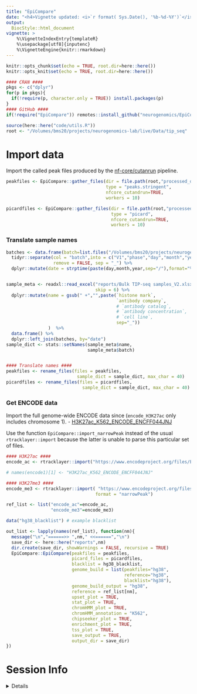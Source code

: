 ```yaml
---
title: "EpiCompare"
date: "<h4>Vignette updated: <i>`r format( Sys.Date(), '%b-%d-%Y')`</i></h4>"
output:
  BiocStyle::html_document
vignette: >
    %\VignetteIndexEntry{templateR} 
    %\usepackage[utf8]{inputenc}
    %\VignetteEngine{knitr::rmarkdown}
---
```


```r
knitr::opts_chunk$set(echo = TRUE, root.dir=here::here())
knitr::opts_knit$set(echo = TRUE, root.dir=here::here())

#### CRAN ####
pkgs <- c("dplyr")
for(p in pkgs){
  if(!require(p, character.only = TRUE)) install.packages(p)
} 
#### GitHub ####
if(!require("EpiCompare")) remotes::install_github("neurogenomics/EpiCompare")

source(here::here("code/utils.R"))
root <- "/Volumes/bms20/projects/neurogenomics-lab/live/Data/tip_seq"
```

# Import data 

Import the called peak files produced by the [nf-core/cutanrun](https://nf-co.re/cutandrun) pipeline.

```r
peakfiles <- EpiCompare::gather_files(dir = file.path(root,"processed_data"),
                                      type = "peaks.stringent",
                                      nfcore_cutandrun=TRUE,
                                      workers = 10)

picardfiles <- EpiCompare::gather_files(dir = file.path(root,"processed_data"),
                                        type = "picard",
                                        nfcore_cutandrun=TRUE,
                                        workers = 10)
```

### Translate sample names

```r

batches <- data.frame(batch=list.files("/Volumes/bms20/projects/neurogenomics-lab/live/Data/tip_seq/raw_data/H3K27ac_K562_cells")) %>%
  tidyr::separate(col = "batch",into = c("V1","phase","day","month","year"),
                  remove = FALSE, sep = "_") %>%
  dplyr::mutate(date = strptime(paste(day,month,year,sep="/"),format="%d/%b/%Y", tz = "UTC"))


sample_meta <- readxl::read_excel("reports/Bulk TIP-seq samples_V2.xlsx",
                                  skip = 6) %>%
  dplyr::mutate(name = gsub(" +","",paste(`histone mark`,
                                          `antibody company`,
                                          # `antibody catalog`,
                                          # `antibody concentration`,
                                          # `cell line`,
                                          sep="_"))
                )  %>%
  data.frame() %>%  
  dplyr::left_join(batches, by="date")
sample_dict <- stats::setNames(sample_meta$name, 
                               sample_meta$batch)


#### Translate names ####
peakfiles <- rename_files(files = peakfiles, 
                           sample_dict = sample_dict, max_char = 40)
picardfiles <- rename_files(files = picardfiles, 
                             sample_dict = sample_dict, max_char = 40)
```

### Get ENCODE data

Import the full genome-wide ENCODE data since 
(`encode_H3K27ac` only includes chromosome 1).
- [H3K27ac_K562_ENCODE_ENCFF044JNJ](https://www.encodeproject.org/files/ENCFF044JNJ/) 

Use the function `EpiCompare::import_narrowPeak` 
instead of the usual `rtracklayer::import` because the latter is
unable to parse this particular set of files.

```r
#### H3K27ac ####  
encode_ac <- rtracklayer::import("https://www.encodeproject.org/files/ENCFF044JNJ/@@download/ENCFF044JNJ.bed.gz", format = "narrowPeak")

# names(encode1)[1] <- "H3K27ac_K562_ENCODE_ENCFF044JNJ"

#### H3K27me3 ####
encode_me3 <- rtracklayer::import( "https://www.encodeproject.org/files/ENCFF322IFF/@@download/ENCFF322IFF.bed.gz", 
                                  format = "narrowPeak")

ref_list <- list("encode_ac"=encode_ac,
                 "encode_me3"=encode_me3)
```


```r

data("hg38_blacklist") # example blacklist 

out_list <- lapply(names(ref_list), function(nm){
  message("\n","======>> ",nm," <<======","\n")
  save_dir <- here::here("reports",nm)
  dir.create(save_dir, showWarnings = FALSE, recursive = TRUE)
  EpiCompare::EpiCompare(peakfiles = peakfiles, 
                         picard_files = picardfiles,
                         blacklist = hg38_blacklist,
                         genome_build = list(peakfiles="hg38",
                                             reference="hg38",
                                             blacklist="hg38"),
                         genome_build_output = "hg38",
                         reference = ref_list[nm],
                         upset_plot = TRUE,
                         stat_plot = TRUE,
                         chromHMM_plot = TRUE,
                         chromHMM_annotation = "K562",
                         chipseeker_plot = TRUE,
                         enrichment_plot = TRUE,
                         tss_plot = TRUE,
                         save_output = TRUE, 
                         output_dir = save_dir)
})

```

 
# Session Info 

<details> 

```r
utils::sessionInfo()
```

</details>  

<br>
